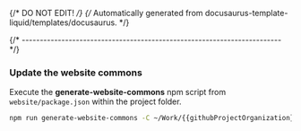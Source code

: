 {/* DO NOT EDIT! */}
{/* Automatically generated from docusaurus-template-liquid/templates/docusaurus. */}

{/* ------------------------------------------------------------------------ */}

### Update the website commons

Execute the **generate-website-commons** npm script from `website/package.json`
within the project folder.

```sh
npm run generate-website-commons -C ~/Work/{{githubProjectOrganization}}/{{githubProjectName}}.git/website
```
